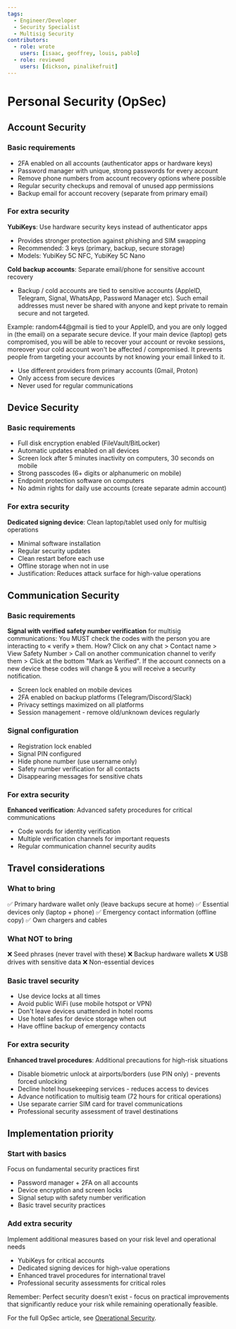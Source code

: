```yaml
---
tags:
  - Engineer/Developer
  - Security Specialist
  - Multisig Security
contributors:
  - role: wrote
    users: [isaac, geoffrey, louis, pablo]
  - role: reviewed
    users: [dickson, pinalikefruit]
---
```



<TagProvider>
<TagFilter />

# Personal Security (OpSec)

<TagList tags={frontmatter.tags} />
<AttributionList contributors={frontmatter.contributors} />

## Account Security

### Basic requirements
- 2FA enabled on all accounts (authenticator apps or hardware keys)
- Password manager with unique, strong passwords for every account
- Remove phone numbers from account recovery options where possible
- Regular security checkups and removal of unused app permissions
- Backup email for account recovery (separate from primary email)

### For extra security
**YubiKeys**: Use hardware security keys instead of authenticator apps
- Provides stronger protection against phishing and SIM swapping
- Recommended: 3 keys (primary, backup, secure storage)
- Models: YubiKey 5C NFC, YubiKey 5C Nano

**Cold backup accounts**: Separate email/phone for sensitive account recovery
- Backup / cold accounts are tied to sensitive accounts (AppleID, Telegram, Signal, WhatsApp, Password Manager etc). Such email addresses must never be shared with anyone and kept private to remain secure and not targeted.

Example: random44@gmail is tied to your AppleID, and you are only logged in (the email) on a separate secure device. If your main device (laptop) gets compromised, you will be able to recover your account or revoke sessions, moreover your cold account won't be affected / compromised. It prevents people from targeting your accounts by not knowing your email linked to it.
- Use different providers from primary accounts (Gmail, Proton)
- Only access from secure devices
- Never used for regular communications

## Device Security

### Basic requirements
- Full disk encryption enabled (FileVault/BitLocker)
- Automatic updates enabled on all devices
- Screen lock after 5 minutes inactivity on computers, 30 seconds on mobile
- Strong passcodes (6+ digits or alphanumeric on mobile)
- Endpoint protection software on computers
- No admin rights for daily use accounts (create separate admin account)

### For extra security
**Dedicated signing device**: Clean laptop/tablet used only for multisig operations
- Minimal software installation
- Regular security updates
- Clean restart before each use
- Offline storage when not in use
- Justification: Reduces attack surface for high-value operations

## Communication Security

### Basic requirements

**Signal with verified safety number verification** for multisig communications: You MUST check the codes with the person you are interacting to « verify » them. 
How? Click on any chat > Contact name > View Safety Number > Call on another communication channel to verify them > Click at the bottom "Mark as Verified".
If the account connects on a new device these codes will change & you will receive a security notification.
- Screen lock enabled on mobile devices
- 2FA enabled on backup platforms (Telegram/Discord/Slack)
- Privacy settings maximized on all platforms
- Session management - remove old/unknown devices regularly

### Signal configuration
- Registration lock enabled
- Signal PIN configured
- Hide phone number (use username only)
- Safety number verification for all contacts
- Disappearing messages for sensitive chats

### For extra security
**Enhanced verification**: Advanced safety procedures for critical communications
- Code words for identity verification
- Multiple verification channels for important requests
- Regular communication channel security audits

## Travel considerations

### What to bring
✅ Primary hardware wallet only (leave backups secure at home)
✅ Essential devices only (laptop + phone)
✅ Emergency contact information (offline copy)
✅ Own chargers and cables

### What NOT to bring
❌ Seed phrases (never travel with these)
❌ Backup hardware wallets
❌ USB drives with sensitive data
❌ Non-essential devices

### Basic travel security
- Use device locks at all times
- Avoid public WiFi (use mobile hotspot or VPN)
- Don't leave devices unattended in hotel rooms
- Use hotel safes for device storage when out
- Have offline backup of emergency contacts

### For extra security
**Enhanced travel procedures**: Additional precautions for high-risk situations
- Disable biometric unlock at airports/borders (use PIN only) - prevents forced unlocking
- Decline hotel housekeeping services - reduces access to devices
- Advance notification to multisig team (72 hours for critical operations)
- Use separate carrier SIM card for travel communications
- Professional security assessment of travel destinations

## Implementation priority

### Start with basics
Focus on fundamental security practices first
- Password manager + 2FA on all accounts
- Device encryption and screen locks
- Signal setup with safety number verification
- Basic travel security practices

### Add extra security
Implement additional measures based on your risk level and operational needs
- YubiKeys for critical accounts
- Dedicated signing devices for high-value operations
- Enhanced travel procedures for international travel
- Professional security assessments for critical roles

Remember: Perfect security doesn't exist - focus on practical improvements that significantly reduce your risk while remaining operationally feasible.

For the full OpSec article, see [Operational Security](/opsec/overview).


</TagProvider>
<ContributeFooter />
